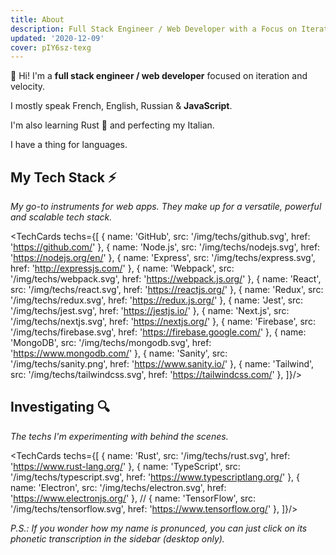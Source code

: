 ```yaml
---
title: About
description: Full Stack Engineer / Web Developer with a Focus on Iteration and Velocity
updated: '2020-12-09'
cover: pIY6sz-texg
---
```


👋 Hi! I'm a **full stack engineer / web developer** focused on iteration and velocity.

I mostly speak French, English, Russian & **JavaScript**.

I'm also learning Rust 🦀 and perfecting my Italian.

I have a thing for languages.


## My Tech Stack ⚡

*My go-to instruments for web apps. They make up for a versatile, powerful and scalable tech stack.*

<TechCards
techs={[
    { name: 'GitHub', src: '/img/techs/github.svg', href: 'https://github.com/' },
    { name: 'Node.js', src: '/img/techs/nodejs.svg', href: 'https://nodejs.org/en/' },
    { name: 'Express', src: '/img/techs/express.svg', href: 'http://expressjs.com/' },
    { name: 'Webpack', src: '/img/techs/webpack.svg', href: 'https://webpack.js.org/' },
    { name: 'React', src: '/img/techs/react.svg', href: 'https://reactjs.org/' },
    { name: 'Redux', src: '/img/techs/redux.svg', href: 'https://redux.js.org/' },
    { name: 'Jest', src: '/img/techs/jest.svg', href: 'https://jestjs.io/' },
    { name: 'Next.js', src: '/img/techs/nextjs.svg', href: 'https://nextjs.org/' },
    { name: 'Firebase', src: '/img/techs/firebase.svg', href: 'https://firebase.google.com/' },
    { name: 'MongoDB', src: '/img/techs/mongodb.svg', href: 'https://www.mongodb.com/' },
    { name: 'Sanity', src: '/img/techs/sanity.png', href: 'https://www.sanity.io/' },
    { name: 'Tailwind', src: '/img/techs/tailwindcss.svg', href: 'https://tailwindcss.com/' },
]}/>

## Investigating 🔍

*The techs I'm experimenting with behind the scenes.*

<TechCards
techs={[
    { name: 'Rust', src: '/img/techs/rust.svg', href: 'https://www.rust-lang.org/' },
    { name: 'TypeScript', src: '/img/techs/typescript.svg', href: 'https://www.typescriptlang.org/' },
    { name: 'Electron', src: '/img/techs/electron.svg', href: 'https://www.electronjs.org/' },
    // { name: 'TensorFlow', src: '/img/techs/tensorflow.svg', href: 'https://www.tensorflow.org/' },
]}/>

*P.S.: If you wonder how my name is pronunced, you can just click on its phonetic transcription in the sidebar (desktop only).*